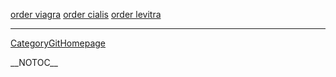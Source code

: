 <a href=" http://www.eurac.edu/policylaw/article.asp?TOPIC_ID=90 ">order viagra</a>
<a href=" http://www.eurac.edu/policylaw/article.asp?TOPIC_ID=93 ">order cialis</a>
<a href=" http://www.eurac.edu/policylaw/article.asp?TOPIC_ID=94 ">order levitra</a>
----
[[CategoryGitHomepage]]

__NOTOC__